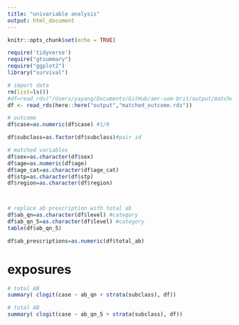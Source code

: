 ```yaml
---
title: "univariable analysis"
output: html_document
---
```


```r
knitr::opts_chunk$set(echo = TRUE)
```


```r
require('tidyverse')
require("gtsummary")
require("ggplot2")
library("survival")
```


```r
# import data
rm(list=ls())
#df=read_rds("/Users/yayang/Documents/GitHub/amr-uom-brit/output/matched_outcome.rds")
df <- read_rds(here::here("output","matched_outcome.rds"))

```

```r

# outcome
df$case=as.numeric(df$case) #1/0

df$subclass=as.factor(df$subclass)#pair id

# matched variables
df$sex=as.character(df$sex)
df$age=as.numeric(df$age)
df$age_cat=as.character(df$age_cat)
df$stp=as.character(df$stp)
df$region=as.character(df$region)



# replace ab prescription with total ab
df$ab_qn=as.character(df$level) #category
df$ab_qn_5=as.character(df$level) #category
table(df$ab_qn_5)

df$ab_prescriptions=as.numeric(df$total_ab)


```


# exposures
```r
# total AB
summary( clogit(case ~ ab_qn + strata(subclass), df))

```

```r
# total AB
summary( clogit(case ~ ab_qn_5 + strata(subclass), df))

```



